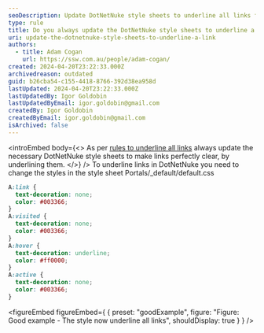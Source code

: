 ```yaml
---
seoDescription: Update DotNetNuke style sheets to underline all links for clear navigation and improved user experience.
type: rule
title: Do you always update the DotNetNuke style sheets to underline a link?
uri: update-the-dotnetnuke-style-sheets-to-underline-a-link
authors:
  - title: Adam Cogan
    url: https://ssw.com.au/people/adam-cogan/
created: 2024-04-20T23:22:33.000Z
archivedreason: outdated
guid: b26cba54-c155-4418-8766-392d38ea958d
lastUpdated: 2024-04-20T23:22:33.000Z
lastUpdatedBy: Igor Goldobin
lastUpdatedByEmail: igor.goldobin@gmail.com
createdBy: Igor Goldobin
createdByEmail: igor.goldobin@gmail.com
isArchived: false
---
```


<introEmbed
  body={<>
As per [rules to underline all links](/underlined-links/) always update the necessary DotNetNuke style sheets to make links perfectly clear, by underlining them.
  </>}
/>
To underline links in DotNetNuke you need to change the styles in the style sheet Portals/\_default/default.css

```css
A:link {
  text-decoration: none;
  color: #003366;
}
A:visited {
  text-decoration: none;
  color: #003366;
}
A:hover {
  text-decoration: underline;
  color: #ff0000;
}
A:active {
  text-decoration: none;
  color: #003366;
}
```

<figureEmbed figureEmbed={ {
  preset: "goodExample",
  figure: "Figure: Good example - The style now underline all links",
  shouldDisplay: true
} } />
